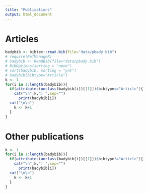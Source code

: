```yaml
---
title: "Publications"
output: html_document
---
```



# **Articles**


```r
badybib <- bibtex::read.bib(file="data/pbady.bib")
# require(RefManageR)
# badybib <- ReadBib(file="data/pbady.bib")
# BibOptions(sorting = "none")
# sort(badybib, sorting = "ynt")
# badybib[bibtype="Article"]
k <- 1
for(i in 1:length(badybib)){
  if(attributes(unclass(badybib[i])[[1]])$bibtype=="Article"){
    cat("\n",k,") ",sep="")
      print(badybib[i])
  cat("\n\n")
    k <- k+1
  }
}
```


# **Other publications**


```r
k <- 1
for(i in 1:length(badybib)){
  if(attributes(unclass(badybib[i])[[1]])$bibtype!="Article"){
    cat("\n",k,") ",sep="")
      print(badybib[i])
  cat("\n\n")
    k <- k+1
  }
}
```



